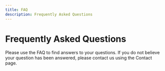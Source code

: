 ```yaml
---
title: FAQ
description: Frequently Asked Questions
---
```


# Frequently Asked Questions

Please use the FAQ to find answers to your questions. If you do not believe your question has been answered, please contact us using the Contact page.


<DocCardList />

